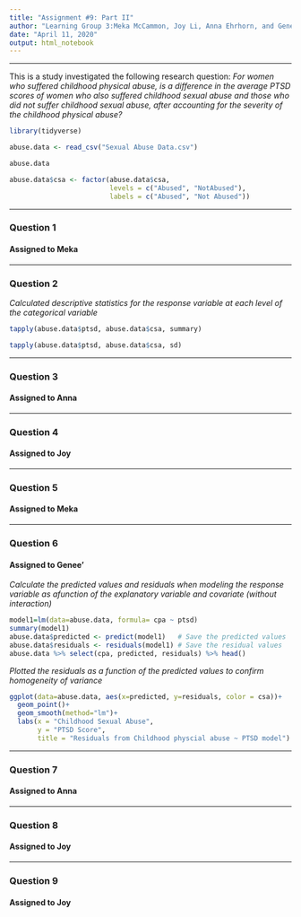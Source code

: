 ```yaml
---
title: "Assignment #9: Part II"
author: "Learning Group 3:Meka McCammon, Joy Li, Anna Ehrhorn, and Genee’ Glascoe"
date: "April 11, 2020"
output: html_notebook
---
```


***
This is a study investigated the following research question: *For women who* 
*suffered childhood physical abuse, is a difference in the average PTSD scores* 
*of women who also suffered childhood sexual abuse and those who did not suffer* 
*childhood sexual abuse, after accounting for the severity of the childhood*
*physical abuse?*

```r

library(tidyverse)

abuse.data <- read_csv("Sexual Abuse Data.csv")

abuse.data

abuse.data$csa <- factor(abuse.data$csa,
                         levels = c("Abused", "NotAbused"),
                         labels = c("Abused", "Not Abused"))
```


***
### Question 1 
#### Assigned to Meka

***
### Question 2

*Calculated descriptive statistics for the response variable at each level of the categorical variable*
```r
tapply(abuse.data$ptsd, abuse.data$csa, summary)
```
```r
tapply(abuse.data$ptsd, abuse.data$csa, sd)
```


***
### Question 3
#### Assigned to Anna


***
### Question 4
#### Assigned to Joy


***
### Question 5
#### Assigned to Meka


***
### Question 6
#### Assigned to Genee'

*Calculate the predicted values and residuals when modeling the response variable as afunction of the explanatory variable and covariate (without interaction)*
```r
model1=lm(data=abuse.data, formula= cpa ~ ptsd)
summary(model1)
abuse.data$predicted <- predict(model1)   # Save the predicted values
abuse.data$residuals <- residuals(model1) # Save the residual values
abuse.data %>% select(cpa, predicted, residuals) %>% head()
```

*Plotted the residuals as a function of the predicted values to confirm homogeneity of variance*
```r
ggplot(data=abuse.data, aes(x=predicted, y=residuals, color = csa))+
  geom_point()+
  geom_smooth(method="lm")+
  labs(x = "Childhood Sexual Abuse", 
       y = "PTSD Score", 
       title = "Residuals from Childhood physcial abuse ~ PTSD model") 
```




***
### Question 7
#### Assigned to Anna


***
### Question 8
#### Assigned to Joy


***
### Question 9
#### Assigned to Joy

